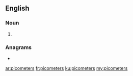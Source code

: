 ==English==

===Noun===
{{head|en|noun plural form}}

# {{plural of|picometer|lang=en}}

===Anagrams===
* {{l|en|picometres}}

[[ar:picometers]]
[[fr:picometers]]
[[ku:picometers]]
[[my:picometers]]